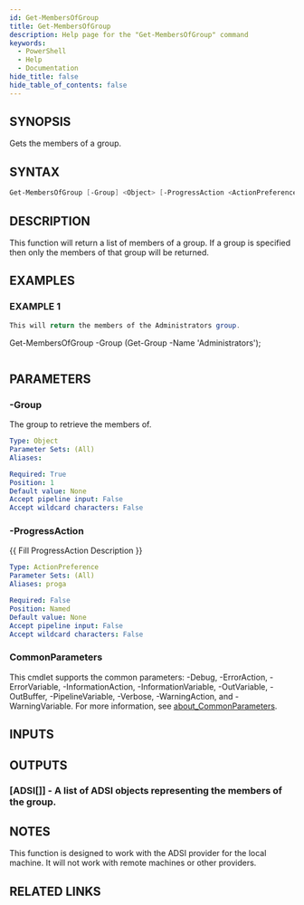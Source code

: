 ```yaml
---
id: Get-MembersOfGroup
title: Get-MembersOfGroup
description: Help page for the "Get-MembersOfGroup" command
keywords:
  - PowerShell
  - Help
  - Documentation
hide_title: false
hide_table_of_contents: false
---
```


## SYNOPSIS

Gets the members of a group.

## SYNTAX

```powershell
Get-MembersOfGroup [-Group] <Object> [-ProgressAction <ActionPreference>] [<CommonParameters>]
```

## DESCRIPTION

This function will return a list of members of a group.
If a group is specified then only the members of that group will be returned.

## EXAMPLES

### EXAMPLE 1

```powershell
This will return the members of the Administrators group.
```
Get-MembersOfGroup -Group (Get-Group -Name 'Administrators');
```
```

## PARAMETERS

### -Group

The group to retrieve the members of.

```yaml
Type: Object
Parameter Sets: (All)
Aliases:

Required: True
Position: 1
Default value: None
Accept pipeline input: False
Accept wildcard characters: False
```

### -ProgressAction

\{\{ Fill ProgressAction Description \}\}

```yaml
Type: ActionPreference
Parameter Sets: (All)
Aliases: proga

Required: False
Position: Named
Default value: None
Accept pipeline input: False
Accept wildcard characters: False
```

### CommonParameters

This cmdlet supports the common parameters: -Debug, -ErrorAction, -ErrorVariable, -InformationAction, -InformationVariable, -OutVariable, -OutBuffer, -PipelineVariable, -Verbose, -WarningAction, and -WarningVariable. For more information, see [about_CommonParameters](http://go.microsoft.com/fwlink/?LinkID=113216).

## INPUTS

## OUTPUTS

### [ADSI[]] - A list of ADSI objects representing the members of the group.

## NOTES
This function is designed to work with the ADSI provider for the local machine.
It will not work with remote machines or other providers.

## RELATED LINKS
